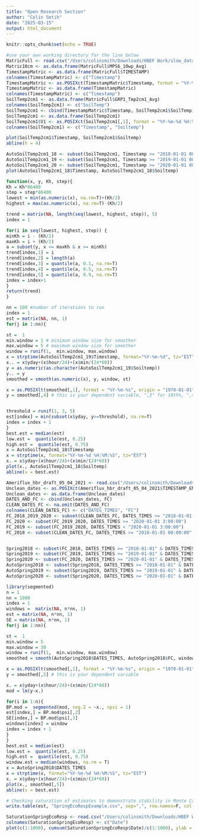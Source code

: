 ```yaml
---
title: "Open Research Section"
author: "Colin Smtih"
date: "2025-03-15"
output: html_document
---
```


```r
knitr::opts_chunk$set(echo = TRUE)
```

```r
#use your own working directory for the line below
MatricFull <- read.csv("/Users/colinsmith/Downloads/HBEF Work/slow_data_combined_5_2021.csv")
Matric10cm <- as.data.frame(MatricFull$MPS6_10wp_Avg)
TimestampMatric <- as.data.frame(MatricFull$TIMESTAMP)
colnames(TimestampMatric) <- c("Timestamp")
TimestampMatric <- as.POSIXct(TimestampMatric$Timestamp, format = "%Y-%m-%d %H:%M:%S", origin = "1970-01-01 00:00:00", tz = "EST")
TimestampMatric <- as.data.frame(TimestampMatric)
colnames(TimestampMatric) <- c("Timestamp")
SoilTemp2cm1 <- as.data.frame(MatricFull$GRP1_Tmp2cm1_Avg)
colnames(SoilTemp2cm1) <- c("SoilTemp")
SoilTemp2cm1 <- cbind(TimestampMatric$Timestamp, SoilTemp2cm1$SoilTemp)
SoilTemp2cm1 <- as.data.frame(SoilTemp2cm1)
SoilTemp2cm1$V1 <- as.POSIXct(SoilTemp2cm1[,1], format = "%Y-%m-%d %H:%M:%S", origin = "1970-01-01 00:00:00", tz = "EST")
colnames(SoilTemp2cm1) <- c("Timestamp", "Soiltemp")

plot(SoilTemp2cm1$Timestamp, SoilTemp2cm1$Soiltemp)
abline(h = 4)
```

```r
AutoSoilTemp2cm1_18 <- subset(SoilTemp2cm1, Timestamp >= "2018-01-01 00:00:00" & Timestamp <= "2018-08-31 00:00:00")
AutoSoilTemp2cm1_19 <- subset(SoilTemp2cm1, Timestamp >= "2019-01-01 00:00:00" & Timestamp <= "2019-08-31 00:00:00")
AutoSoilTemp2cm1_20 <- subset(SoilTemp2cm1, Timestamp >= "2020-01-01 00:00:00" & Timestamp <= "2020-08-31 00:00:0")
plot(AutoSoilTemp2cm1_18$Timestamp, AutoSoilTemp2cm1_18$Soiltemp)
```

```r
function(x, y, Kh, step){
Kh = Kh*86400
step = step*86400
lowest = min(as.numeric(x), na.rm=T)+(Kh/2)
highest = max(as.numeric(x), na.rm=T)-(Kh/2)

trend = matrix(NA, length(seq(lowest, highest, step)), 5)
index = 1

for(i in seq(lowest, highest, step)) {
minKh = i - (Kh/2)
maxKh = i + (Kh/2)
a = subset(y, x <= maxKh & x >= minKh)
trend[index,1] = i
trend[index,2] = length(a)
trend[index,3] = quantile(a, 0.1, na.rm=T)
trend[index,4] = quantile(a, 0.5, na.rm=T)
trend[index,5] = quantile(a, 0.9, na.rm=T)
index = index+1
}
return(trend)
}
```

```r
nn = 100 #number of iterations to run
index = 1
est = matrix(NA, nn, 1)
for(j in 1:nn){

st =  1
min.window = 1 # minimum window size for smoother
max.window = 5 # maximum window size for smoother
window = runif(1,  min.window, max.window)
x = strptime(AutoSoilTemp2cm1_19$Timestamp, format="%Y-%m-%d", tz="EST")
x.. = x$yday+(x$hour/24)+(x$min/(24*60))
y = as.numeric(as.character(AutoSoilTemp2cm1_19$Soiltemp))
y.. = y
smoothed = smooth(as.numeric(x), y, window, st)

x = as.POSIXlt(smoothed[,1], format = "%Y-%m-%s", origin = "1970-01-01", tz = "EST") # this needs to be a strptime or posixlt object
y = smoothed[,4] # this is your dependent variable, ",3" for 10th%, ",4" for median, ",5" for 90th%


threshold = runif(1, 3, 5)
est[index] = min(subset(x$yday, y>=threshold), na.rm=T)
index = index + 1
}
best.est = median(est)
low.est =  quantile(est, 0.25)
high.est =  quantile(est, 0.75)
x = AutoSoilTemp2cm1_18$Timestamp
x = strptime(x, format="%Y-%m-%d %H:%M:%S", tz="EST")
x. = x$yday+(x$hour/24)+(x$min/(24*60))
plot(x., AutoSoilTemp2cm1_18$Soiltemp)
abline(v = best.est)
```

```r
Ameriflux_hbr_draft_05_04_2021 <- read.csv("/Users/colinsmith/Downloads/HBEF Work/Ameriflux_hbr_draft_05_04_2021.csv")
Unclean_dates <- as.POSIXct(Ameriflux_hbr_draft_05_04_2021$TIMESTAMP_END, format = "%Y-%m-%d %H:%M:%S", tz = "EST")
Unclean_dates <- as.data.frame(Unclean_dates)
DATES_AND_FC <- cbind(Unclean_dates, FC)
CLEAN_DATES_FC <- na.omit(DATES_AND_FC)
colnames(CLEAN_DATES_FC) <- c("DATES_TIMES", "FC")
FC_2018_2019_2020 <- subset(CLEAN_DATES_FC, DATES_TIMES >= "2018-01-01 00:00:00")
FC_2020 <- subset(FC_2019_2020, DATES_TIMES >= "2020-01-01 3:00:00")
FC_2019 <- subset(FC_2019_2020, DATES_TIMES < "2020-01-01 3:00:00")
FC_2018 <- subset(CLEAN_DATES_FC, DATES_TIMES >= "2018-01-01 00:00:00" & DATES_TIMES <= "2018-12-31 19:30:00")


Spring2018 <- subset(FC_2018, DATES_TIMES >= "2018-01-01" & DATES_TIMES <= "2018-07-31")
Spring2019 <- subset(FC_2019, DATES_TIMES >= "2019-01-01" & DATES_TIMES <= "2019-07-31")
Spring2020 <- subset(FC_2020, DATES_TIMES >= "2020-01-01" & DATES_TIMES <= "2020-07-31")
AutoSpring2018 <- subset(Spring2018, DATES_TIMES >= "2018-01-01" & DATES_TIMES <= "2018-07-15")
AutoSpring2019 <- subset(Spring2019, DATES_TIMES >= "2019-01-01" & DATES_TIMES <= "2019-07-15")
AutoSpring2020 <- subset(Spring2020, DATES_TIMES >= "2020-01-01" & DATES_TIMES <= "2020-07-15")
```


```r
library(segmented)
n = 1
nn = 1000
index = 1
windows =  matrix(NA, n*nn, 1)
est = matrix(NA, n*nn, 1)
SE = matrix(NA, n*nn, 1)
for(j in 1:nn){

st =  1
min.window = 5
max.window = 30
window = runif(1,  min.window, max.window)
smoothed = smooth(AutoSpring2018$DATES_TIMES, AutoSpring2018$FC, window, st)

x = as.POSIXlt(smoothed[,1], format = "%Y-%m-%s", origin = "1970-01-01", tz = "EST") # this needs to be a strptime or posixlt object
y = smoothed[,5] # this is your dependent variable

x. = x$yday+(x$hour/24)+(x$min/(24*60))
mod = lm(y~x.)

for(i in 1:n){
BP.mod =  segmented(mod, seg.Z = ~x., npsi = 1)
est[index,] = BP.mod$psi[,2]
SE[index,] = BP.mod$psi[,3]
windows[index] = window
index = index + 1
}
}
best.est = median(est)
low.est =  quantile(est, 0.25)
high.est =  quantile(est, 0.75)
window.est = median(windows, na.rm = T)
x = AutoSpring2018$DATES_TIMES
x = strptime(x, format="%Y-%m-%d %H:%M:%S", tz="EST")
x. = x$yday+(x$hour/24)+(x$min/(24*60))
plot(x., smoothed[,5])
abline(v = best.est)

# Checking saturation of estimates to demonstrate stability in Monte Carlo
write.table(est, "SpringEcoRespExample.csv", sep=",", row.names=F, col.names=F)

SaturationSpringEcoResp <- read.csv("/Users/colinsmith/Downloads/HBEF Work/SpringEcoRespExample.csv", header = F)
colnames(SaturationSpringEcoResp) <- c("Date")
plot(c(1:1000), cumsum(SaturationSpringEcoResp$Date)/c(1:1000), ylab = "Date", xlab = "Iteration", main = "Saturation of Breakpoint Regression Algorithm for 2018 Ecosystem Resp.")
```

```r

```


